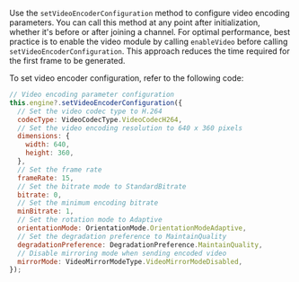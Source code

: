 
<PlatformWrapper platform="electron">

Use the `setVideoEncoderConfiguration` method to configure video encoding parameters. You can call this method at any point after initialization, whether it's before or after joining a channel. For optimal performance, best practice is to enable the video module by calling `enableVideo` before calling `setVideoEncoderConfiguration`. This approach reduces the time required for the first frame to be generated.

To set video encoder configuration, refer to the following code:

```javascript
// Video encoding parameter configuration
this.engine?.setVideoEncoderConfiguration({
  // Set the video codec type to H.264
  codecType: VideoCodecType.VideoCodecH264,
  // Set the video encoding resolution to 640 x 360 pixels
  dimensions: {
    width: 640,
    height: 360,
  },
  // Set the frame rate 
  frameRate: 15,
  // Set the bitrate mode to StandardBitrate
  bitrate: 0,
  // Set the minimum encoding bitrate 
  minBitrate: 1,
  // Set the rotation mode to Adaptive
  orientationMode: OrientationMode.OrientationModeAdaptive,
  // Set the degradation preference to MaintainQuality
  degradationPreference: DegradationPreference.MaintainQuality,
  // Disable mirroring mode when sending encoded video
  mirrorMode: VideoMirrorModeType.VideoMirrorModeDisabled,
});
```
</PlatformWrapper>